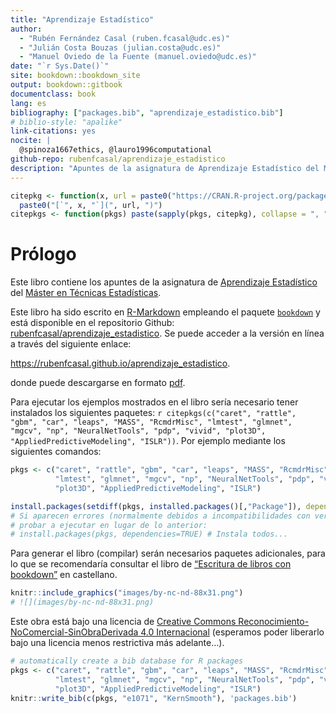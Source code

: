```yaml
--- 
title: "Aprendizaje Estadístico"
author: 
  - "Rubén Fernández Casal (ruben.fcasal@udc.es)"
  - "Julián Costa Bouzas (julian.costa@udc.es)"
  - "Manuel Oviedo de la Fuente (manuel.oviedo@udc.es)"
date: "`r Sys.Date()`"
site: bookdown::bookdown_site
output: bookdown::gitbook
documentclass: book
lang: es
bibliography: ["packages.bib", "aprendizaje_estadistico.bib"]
# biblio-style: "apalike"
link-citations: yes
nocite: |
  @spinoza1667ethics, @lauro1996computational
github-repo: rubenfcasal/aprendizaje_estadistico
description: "Apuntes de la asignatura de Aprendizaje Estadístico del Máster en Técnicas Estadísticas."
---
```


```r
citepkg <- function(x, url = paste0("https://CRAN.R-project.org/package=", x))
  paste0("[`", x, "`](", url, ")")
citepkgs <- function(pkgs) paste(sapply(pkgs, citepkg), collapse = ", ")
```

# Prólogo {-}

Este libro contiene los apuntes de la asignatura de [Aprendizaje Estadístico](http://eamo.usc.es/pub/mte/index.php?option=com_content&view=article&id=74) del [Máster en Técnicas Estadísticas](http://eio.usc.es/pub/mte). 

Este libro ha sido escrito en [R-Markdown](http://rmarkdown.rstudio.com) empleando el paquete [`bookdown`](https://bookdown.org/yihui/bookdown/)  y está disponible en el repositorio Github: [rubenfcasal/aprendizaje_estadistico](https://github.com/rubenfcasal/aprendizaje_estadistico). 
Se puede acceder a la versión en línea a través del siguiente enlace:

<https://rubenfcasal.github.io/aprendizaje_estadistico>.

donde puede descargarse en formato [pdf](https://rubenfcasal.github.io/aprendizaje_estadistico/aprendizaje_estadistico.pdf).

Para ejecutar los ejemplos mostrados en el libro sería necesario tener instalados los siguientes paquetes:
`r citepkgs(c("caret", "rattle", "gbm", "car", "leaps", "MASS", "RcmdrMisc", "lmtest", "glmnet", "mgcv", "np", "NeuralNetTools", "pdp", "vivid", "plot3D", "AppliedPredictiveModeling", "ISLR"))`.
<!-- 
Comprobar si es necesario añadir: "pls"
Para el gráfico de red: "network", "sna", "intergraph" 
-->
Por ejemplo mediante los siguientes comandos:
```r
pkgs <- c("caret", "rattle", "gbm", "car", "leaps", "MASS", "RcmdrMisc", 
          "lmtest", "glmnet", "mgcv", "np", "NeuralNetTools", "pdp", "vivid",
          "plot3D", "AppliedPredictiveModeling", "ISLR")

install.packages(setdiff(pkgs, installed.packages()[,"Package"]), dependencies = TRUE)
# Si aparecen errores (normalmente debidos a incompatibilidades con versiones ya instaladas), 
# probar a ejecutar en lugar de lo anterior:
# install.packages(pkgs, dependencies=TRUE) # Instala todos...
```
Para generar el libro (compilar) serán necesarios paquetes adicionales, 
para lo que se recomendaría consultar el libro de ["Escritura de libros con bookdown" ](https://rubenfcasal.github.io/bookdown_intro) en castellano.

```r
knitr::include_graphics("images/by-nc-nd-88x31.png") 
# ![](images/by-nc-nd-88x31.png)

``` 

Este obra está bajo una licencia de [Creative Commons Reconocimiento-NoComercial-SinObraDerivada 4.0 Internacional](https://creativecommons.org/licenses/by-nc-nd/4.0/deed.es_ES) 
(esperamos poder liberarlo bajo una licencia menos restrictiva más adelante...).

```r
# automatically create a bib database for R packages
pkgs <- c("caret", "rattle", "gbm", "car", "leaps", "MASS", "RcmdrMisc", 
          "lmtest", "glmnet", "mgcv", "np", "NeuralNetTools", "pdp", "vivid",
          "plot3D", "AppliedPredictiveModeling", "ISLR")
knitr::write_bib(c(pkgs, "e1071", "KernSmooth"), 'packages.bib')
```
